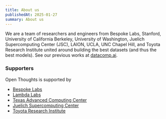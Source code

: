 ```yaml
---
title: About us
publishedAt: 2025-01-27
summary: About us
---
```


We are a team of researchers and engineers from Bespoke Labs, Stanford, University of California Berkeley, University of Washington, Juelich Supercomputing Center (JSC), LAION, UCLA, UNC Chapel Hill, and Toyota Research Institute united around building the best datasets (and thus the best models). See our previous works at [datacomp.ai](https://www.datacomp.ai/).

### Supporters
Open Thoughts is supported by 
- [Bespoke Labs](https://www.bespokelabs.ai/)
- [Lambda Labs](https://lambdalabs.com/)
- [Texas Advanced Computing Center](https://tacc.utexas.edu/)
- [Juelich Supercomputing Center](https://www.fz-juelich.de/en/ias/jsc)
- [Toyota Research Institute](https://www.tri.global/)